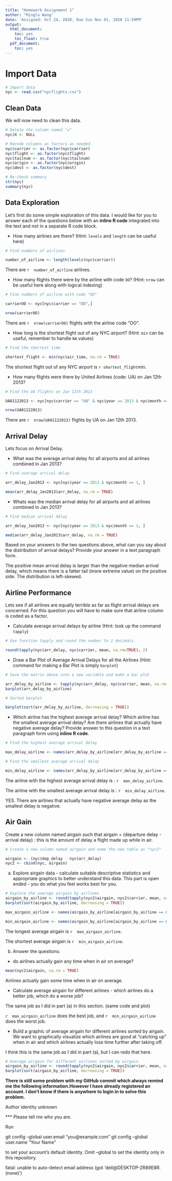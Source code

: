---
title: "Homework Assignment 1"
author: "Minglu Wang"
date: 'Assigned: Oct 24, 2020, Due Sun Nov 01, 2020 11:59PM'
output:
  html_document:
    toc: yes
    toc_float: true
  pdf_document:
    toc: yes
---
# Import Data
```{r}
# Import data
nyc <- read.csv("nycflights.csv")

```

## Clean Data

We will now need to clean this data.

```{r}
# Delete the column named "x"
nyc$X <- NULL

# Recode columns as factors as needed
nyc$carrier <- as.factor(nyc$carrier)
nyc$flight <- as.factor(nyc$flight)
nyc$tailnum <- as.factor(nyc$tailnum)
nyc$origin <- as.factor(nyc$origin)
nyc$dest <- as.factor(nyc$dest)

# Re-check summary
str(nyc)
summary(nyc)
```

## Data Exploration

Let's first do some simple exploration of this data. I would like for you to answer each of the questions below with an **inline R code** integrated into the text and not in a separate R code block.

- How many airlines are there? (Hint: `levels` and `length` can be useful here)
```{r}
# Find numbers of airlines

number_of_airline <- length(levels(nyc$carrier))

```
There are `r  number_of_airline ` airlines.

- How many flights there were by the airline with code `OO`? (Hint: `nrow` can be useful here along with logical indexing)
```{r}
# Fine numbers of airline with code "OO"

carrierOO <- nyc[nyc$carrier == "OO",]

nrow(carrierOO)

```
There are `r  nrow(carrierOO) ` flights with the airline code "OO".

- How long is the shortest flight out of any NYC airport? (Hint: `min` can be useful, remember to handle `NA` values)
```{r}
# Find the shortest time

shortest_flight <- min(nyc$air_time, na.rm = TRUE)

```
The shortest flight out of any NYC airport is `r shortest_flight  `min.

- How many flights were there by United Airlines (code: UA) on Jan 12th 2013?
```{r}
# Find the UA flights on Jan 12th 2013

UA01122013 <- nyc[nyc$carrier == "UA" & nyc$year == 2013 & nyc$month == 1 & nyc$day ==12, ]

nrow(UA01122013)

```
There are `r  nrow(UA01122013) ` flights by UA on Jan 12th 2013.

## Arrival Delay

Lets focus on Arrival Delay.

- What was the average arrival delay for all airports and all airlines combined in Jan 2013? 
```{r}
# Find average arrival delay

arr_delay_Jan2013 <- nyc[nyc$year == 2013 & nyc$month == 1, ]

mean(arr_delay_Jan2013$arr_delay, na.rm = TRUE)

```

- Whats was the median arrival delay for all airports and all airlines combined in Jan 2013?
```{r}
# Find median arrival delay

arr_delay_Jan2013 <- nyc[nyc$year == 2013 & nyc$month == 1, ]

median(arr_delay_Jan2013$arr_delay, na.rm = TRUE)

```

Based on your answers to the two questions above, what can you say about the distribution of arrival delays? Provide your answer in a text paragraph form.

  The positive mean arrival delay is larger than the negative median arrival delay, which means there is a fatter tail (more extreme value) on the positive side. The distribution is left-skewed.
  

## Airline Performance

Lets see if all airlines are equally terrible as far as flight arrival delays are concerned. For this question you will have to make sure that airline column is coded as a factor.

- Calculate average arrival delays by airline (Hint: look up the command `tapply`)
```{r}
# Use function tapply and round the number to 2 decimals

round(tapply(nyc$arr_delay, nyc$carrier, mean, na.rm=TRUE), 2)

```

- Draw a Bar Plot of Average Arrival Delays for all the Airlines (Hint: command for making a Bar Plot is simply `barplot`)
```{r}
# Save the matrix above into a new variable and make a bar plot

arr_delay_by_airline <- tapply(nyc$arr_delay, nyc$carrier, mean, na.rm=TRUE)
barplot(arr_delay_by_airline)

```


```{r}
# Sorted barplot

barplot(sort(arr_delay_by_airline, decreasing = TRUE))

```

- Which airline has the highest average arrival delay? Which airline has the smallest average arrival delay? Are there airlines that actually have negative average delay? Provide answer to this question in a text paragraph form using **inline R code**.
```{r}
# Find the highest average arrival delay

max_delay_airline <- names(arr_delay_by_airline[arr_delay_by_airline == max(arr_delay_by_airline)])

# Find the smallest average arrival delay

min_delay_airline <- names(arr_delay_by_airline[arr_delay_by_airline == min(arr_delay_by_airline)])

```

The airline with the highest average arrival delay is : `r  max_delay_airline `.

The airline with the smallest average arrival delay is : `r  min_delay_airline `.

YES. There are airlines that actually have negative average delay as the smallest delay is negative.

## Air Gain

Create a new column named airgain such that airgain = (departure delay - arrival delay) : this is the amount of delay a flight made up while in air.
```{r}
# Create a new column named airgain and name the new table as "nyc2"

airgain <- (nyc$dep_delay - nyc$arr_delay)
nyc2 <- cbind(nyc, airgain)

```

a) Explore airgain data - calculate suitable descriptive statistics and appropriate graphics to better understand this data. This part is open ended - you do what you feel works best for you.
```{r}
# Explore the average airgain by airlines
airgain_by_airline <- round(tapply(nyc2$airgain, nyc2$carrier, mean, na.rm = TRUE), 2)
barplot(sort(airgain_by_airline, decreasing = TRUE))


```

```{r}
max_airgain_airline <- names(airgain_by_airline[airgain_by_airline == max(airgain_by_airline)])

min_airgain_airline <- names(airgain_by_airline[airgain_by_airline == min(airgain_by_airline)])
```
The longest average airgain is `r  max_airgain_airline `.

The shortest average airgain is  `r  min_airgain_airline `.


b) Answer the questions:

  - do airlines actually gain any time when in air on average? 
```{r}
mean(nyc2$airgain, na.rm = TRUE)
```

Airlines actually gain some time when in air on average.


  - Calculate average airgain for different airlines - which airlines do a better job, which do a worse job? 

The same job as I did in part (a) in this section. (same code and plot)

`r  max_airgain_airline ` does the best job, and `r  min_airgain_airline ` does the worst job.


  - Build a graphic  of average airgain for different airlines sorted by airgain. We want to graphically visualize which airlines are good at "catching up" when in air and which airlines actually lose time further after taking off.
  
I think this is the same job as I did in part (a), but I can redo that here.
```{r}
# Average airgain for different airlines sorted by airgain
airgain_by_airline <- round(tapply(nyc2$airgain, nyc2$carrier, mean, na.rm = TRUE), 2)
barplot(sort(airgain_by_airline, decreasing = TRUE))
```

**There is still some problem with my GitHub commit which always remind me the following information.However I have already registered an account. I don't know if there is anywhere to login in to solve this problem.**

Author identity unknown

*** Please tell me who you are.

Run

  git config --global user.email "you@example.com"
  git config --global user.name "Your Name"

to set your account's default identity.
Omit --global to set the identity only in this repository.

fatal: unable to auto-detect email address (got 'dell@DESKTOP-2R89E8R.(none)')
